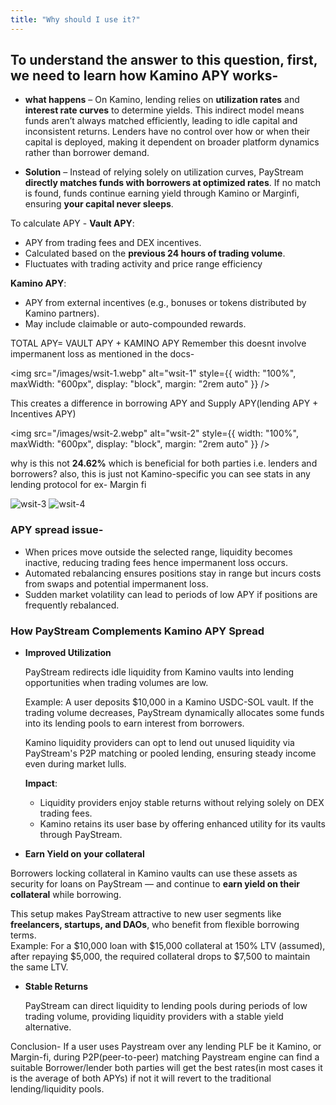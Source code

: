 ```yaml
---
title: "Why should I use it?"
---
```


## To understand the answer to this question, first, we need to learn how Kamino APY works-

- **what happens** – On Kamino, lending relies on **utilization rates** and **interest rate curves** to determine yields. This indirect model means funds aren’t always matched efficiently, leading to idle capital and inconsistent returns. Lenders have no control over how or when their capital is deployed, making it dependent on broader platform dynamics rather than borrower demand.
  
- **Solution** – Instead of relying solely on utilization curves, PayStream **directly matches funds with borrowers at optimized rates**. If no match is found, funds continue earning yield through Kamino or Marginfi, ensuring **your capital never sleeps**.


To calculate APY - **Vault APY**:

- APY from trading fees and DEX incentives.
- Calculated based on the **previous 24 hours of trading volume**.
- Fluctuates with trading activity and price range efficiency

**Kamino APY**:

- APY from external incentives (e.g., bonuses or tokens distributed by Kamino partners).
- May include claimable or auto-compounded rewards.

TOTAL APY= VAULT APY \+ KAMINO APY Remember this doesnt involve impermanent loss as mentioned in the docs-

<img src="/images/wsit-1.webp" alt="wsit-1" style={{ width: "100%", maxWidth: "600px", display: "block", margin: "2rem auto" }} />

This creates a difference in borrowing APY and Supply APY(lending APY \+ Incentives APY)

<img src="/images/wsit-2.webp" alt="wsit-2" style={{ width: "100%", maxWidth: "600px", display: "block", margin: "2rem auto" }} />

why is this not **24.62%** which is beneficial for both parties i.e. lenders and borrowers? also, this is just not Kamino-specific you can see stats in any lending protocol for ex- Margin fi

<div style={{ display: "flex", gap: "2rem", justifyContent: "center", margin: "2rem 0" }}>
  <img src="/images/wsit-3.webp" alt="wsit-3" style={{ width: "48%", maxWidth: "400px" }} />
  <img src="/images/wsit-4.webp" alt="wsit-4" style={{ width: "48%", maxWidth: "400px" }} />
</div>


### APY spread issue-

- When prices move outside the selected range, liquidity becomes inactive, reducing trading fees hence impermanent loss occurs.
- Automated rebalancing ensures positions stay in range but incurs costs from swaps and potential impermanent loss.
- Sudden market volatility can lead to periods of low APY if positions are frequently rebalanced.

### **How PayStream Complements Kamino APY Spread**

- **Improved Utilization**

  PayStream redirects idle liquidity from Kamino vaults into lending opportunities when trading volumes are low.

  Example: A user deposits \$10,000 in a Kamino USDC-SOL vault. If the trading volume decreases, PayStream dynamically allocates some funds into its lending pools to earn interest from borrowers.

  Kamino liquidity providers can opt to lend out unused liquidity via PayStream's P2P matching or pooled lending, ensuring steady income even during market lulls.

  **Impact**:
  - Liquidity providers enjoy stable returns without relying solely on DEX trading fees.
  - Kamino retains its user base by offering enhanced utility for its vaults through PayStream.
- **Earn Yield on your collateral**

Borrowers locking collateral in Kamino vaults can use these assets as security for loans on PayStream — and continue to **earn yield on their collateral** while borrowing.

This setup makes PayStream attractive to new user segments like **freelancers, startups, and DAOs**, who benefit from flexible borrowing terms.  
Example: For a $10,000 loan with $15,000 collateral at 150% LTV (assumed), after repaying $5,000, the required collateral drops to $7,500 to maintain the same LTV.

- **Stable Returns**

  PayStream can direct liquidity to lending pools during periods of low trading volume, providing liquidity providers with a stable yield alternative.



Conclusion- If a user uses Paystream over any lending PLF be it Kamino, or Margin-fi, during P2P(peer-to-peer) matching Paystream engine can find a suitable Borrower/lender both parties will get the best rates(in most cases it is the average of both APYs) if not it will revert to the traditional lending/liquidity pools.







